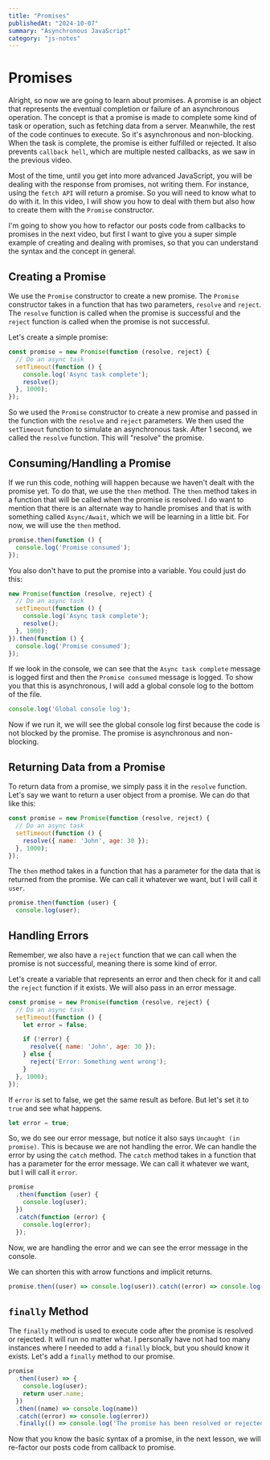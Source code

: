 ```yaml
---
title: "Promises"
publishedAt: "2024-10-07"
summary: "Asynchronous JavaScript"
category: "js-notes"
---
```

# Promises

Alright, so now we are going to learn about promises. A promise is an object that represents the eventual completion or failure of an asynchronous operation. The concept is that a promise is made to complete some kind of task or operation, such as fetching data from a server. Meanwhile, the rest of the code continues to execute. So it's asynchronous and non-blocking. When the task is complete, the promise is either fulfilled or rejected. It also prevents `callback hell`, which are multiple nested callbacks, as we saw in the previous video.

Most of the time, until you get into more advanced JavaScript, you will be dealing with the response from promises, not writing them. For instance, using the `fetch API` will return a promise. So you will need to know what to do with it. In this video, I will show you how to deal with them but also how to create them with the `Promise` constructor.

I'm going to show you how to refactor our posts code from callbacks to promises in the next video, but first I want to give you a super simple example of creating and dealing with promises, so that you can understand the syntax and the concept in general.

## Creating a Promise

We use the `Promise` constructor to create a new promise. The `Promise` constructor takes in a function that has two parameters, `resolve` and `reject`. The `resolve` function is called when the promise is successful and the `reject` function is called when the promise is not successful.

Let's create a simple promise:

```js
const promise = new Promise(function (resolve, reject) {
  // Do an async task
  setTimeout(function () {
    console.log('Async task complete');
    resolve();
  }, 1000);
});
```

So we used the `Promise` constructor to create a new promise and passed in the function with the `resolve` and `reject` parameters. We then used the `setTimeout` function to simulate an asynchronous task. After 1 second, we called the `resolve` function. This will "resolve" the promise.

## Consuming/Handling a Promise

If we run this code, nothing will happen because we haven't dealt with the promise yet. To do that, we use the `then` method. The `then` method takes in a function that will be called when the promise is resolved. I do want to mention that there is an alternate way to handle promises and that is with something called `Async/Await`, which we will be learning in a little bit. For now, we will use the `then` method.

```js
promise.then(function () {
  console.log('Promise consumed');
});
```

You also don't have to put the promise into a variable. You could just do this:

```js
new Promise(function (resolve, reject) {
  // Do an async task
  setTimeout(function () {
    console.log('Async task complete');
    resolve();
  }, 1000);
}).then(function () {
  console.log('Promise consumed');
});
```

If we look in the console, we can see that the `Async task complete` message is logged first and then the `Promise consumed` message is logged. To show you that this is asynchronous, I will add a global console log to the bottom of the file.

```js
console.log('Global console log');
```

Now if we run it, we will see the global console log first because the code is not blocked by the promise. The promise is asynchronous and non-blocking.

## Returning Data from a Promise

To return data from a promise, we simply pass it in the `resolve` function. Let's say we want to return a user object from a promise. We can do that like this:

```js
const promise = new Promise(function (resolve, reject) {
  // Do an async task
  setTimeout(function () {
    resolve({ name: 'John', age: 30 });
  }, 1000);
});
```

The `then` method takes in a function that has a parameter for the data that is returned from the promise. We can call it whatever we want, but I will call it `user`.

```js
promise.then(function (user) {
  console.log(user);
```

## Handling Errors

Remember, we also have a `reject` function that we can call when the promise is not successful, meaning there is some kind of error.

Let's create a variable that represents an error and then check for it and call the `reject` function if it exists. We will also pass in an error message.

```js
const promise = new Promise(function (resolve, reject) {
  // Do an async task
  setTimeout(function () {
    let error = false;

    if (!error) {
      resolve({ name: 'John', age: 30 });
    } else {
      reject('Error: Something went wrong');
    }
  }, 1000);
});
```

If `error` is set to false, we get the same result as before. But let's set it to `true` and see what happens.

```js
let error = true;
```

So, we do see our error message, but notice it also says `Uncaught (in promise)`. This is because we are not handling the error. We can handle the error by using the `catch` method. The `catch` method takes in a function that has a parameter for the error message. We can call it whatever we want, but I will call it `error`.

```js
promise
  .then(function (user) {
    console.log(user);
  })
  .catch(function (error) {
    console.log(error);
  });
```

Now, we are handling the error and we can see the error message in the console.

We can shorten this with arrow functions and implicit returns.

```js
promise.then((user) => console.log(user)).catch((error) => console.log(error));
```

## `finally` Method

The `finally` method is used to execute code after the promise is resolved or rejected. It will run no matter what. I personally have not had too many instances where I needed to add a `finally` block, but you should know it exists. Let's add a `finally` method to our promise.

```js
promise
  .then((user) => {
    console.log(user);
    return user.name;
  })
  .then((name) => console.log(name))
  .catch((error) => console.log(error))
  .finally(() => console.log('The promise has been resolved or rejected'));
```

Now that you know the basic syntax of a promise, in the next lesson, we will re-factor our posts code from callback to promise.
